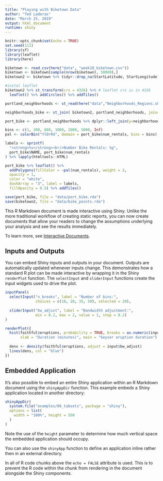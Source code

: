 ```yaml
---
title: "Playing with Biketown Data"
author: "Ted Laderas"
date: "March 25, 2019"
output: html_document
runtime: shiny
---
```


```r
knitr::opts_chunk$set(echo = TRUE)
set.seed(111)
library(sf)
library(leaflet)
library(here)

biketown <- read_csv(here("data", "week10_biketown.csv"))
biketown <- biketown[sample(nrow(biketown), 50000),]
biketown2 <- biketown %>% tidyr::drop_na(StartLatitude, StartLongitude) %>% st_as_sf(coords = c("StartLongitude", "StartLatitude"),crs = 4326)

#inital leaflet
biketown2 %>% st_transform(crs = 4326) %>% # leaflet crs is in 4326
  leaflet() %>% addCircles() %>% addTiles()
```


```r
portland_neighborhoods <- st_read(here("data","Neighborhoods_Regions.shp"), crs = 4326)

neighborhoods_bike <- st_join( biketown2, portland_neighborhoods, join=st_within) %>% as_tibble() %>% group_by(NAME) %>% summarise(num_rentals = n(), ave_distance=mean(Distance_miles)) %>% select(neighborhood = NAME, num_rentals, ave_distance)

port_bike <- portland_neighborhoods %>% dplyr::left_join(y=neighborhoods_bike, by=c("NAME"="neighborhood"))

bins <- c(1, 200, 600, 1000, 2000, 5000, Inf)
pal <- colorBin("YlOrRd", domain = port_bike$num_rentals, bins = bins)

labels <- sprintf(
  "<strong>%s</strong><br/>Number Bike Rentals: %g",
  port_bike$NAME, port_bike$num_rentals
) %>% lapply(htmltools::HTML)

port_bike %>% leaflet() %>% 
  addPolygons(fillColor = ~pal(num_rentals), weight = 2,
  opacity = 1,
  color = "white",
  dashArray = "3", label = labels,
  fillOpacity = 0.5) %>% addTiles()

save(port_bike, file = "data/port_bike.rda")
save(biketown2, file = "data/bike_points.rda")
```

This R Markdown document is made interactive using Shiny. Unlike the more traditional workflow of creating static reports, you can now create documents that allow your readers to change the assumptions underlying your analysis and see the results immediately. 

To learn more, see [Interactive Documents](http://rmarkdown.rstudio.com/authoring_shiny.html).

## Inputs and Outputs

You can embed Shiny inputs and outputs in your document. Outputs are automatically updated whenever inputs change.  This demonstrates how a standard R plot can be made interactive by wrapping it in the Shiny `renderPlot` function. The `selectInput` and `sliderInput` functions create the input widgets used to drive the plot.

```r
inputPanel(
  selectInput("n_breaks", label = "Number of bins:",
              choices = c(10, 20, 35, 50), selected = 20),
  
  sliderInput("bw_adjust", label = "Bandwidth adjustment:",
              min = 0.2, max = 2, value = 1, step = 0.2)
)

renderPlot({
  hist(faithful$eruptions, probability = TRUE, breaks = as.numeric(input$n_breaks),
       xlab = "Duration (minutes)", main = "Geyser eruption duration")
  
  dens <- density(faithful$eruptions, adjust = input$bw_adjust)
  lines(dens, col = "blue")
})
```

## Embedded Application

It's also possible to embed an entire Shiny application within an R Markdown document using the `shinyAppDir` function. This example embeds a Shiny application located in another directory:

```r
shinyAppDir(
  system.file("examples/06_tabsets", package = "shiny"),
  options = list(
    width = "100%", height = 550
  )
)
```

Note the use of the `height` parameter to determine how much vertical space the embedded application should occupy.

You can also use the `shinyApp` function to define an application inline rather then in an external directory.

In all of R code chunks above the `echo = FALSE` attribute is used. This is to prevent the R code within the chunk from rendering in the document alongside the Shiny components.



